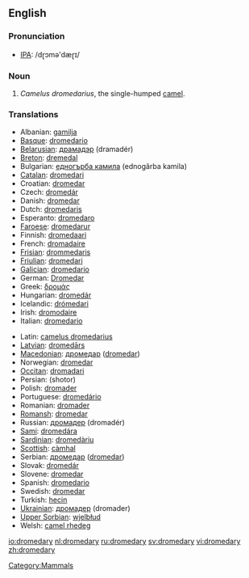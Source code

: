 {{wikipedia}}
==English==

===Pronunciation===
*[[w:IPA|IPA]]: /dɽɔmə'dæɽɪ/

===Noun===
{{en-noun|dromedar|ies}}

# ''Camelus dromedarius'', the single-humped [[camel]].

===Translations===
{{top}}
*Albanian: [[gamilja]]
*[[Basque]]: [[dromedario]]
*[[Belarusian]]: [[драмадэр]] (dramadér) {{m}}
*[[Breton]]: [[dremedal]] {{m}}
*Bulgarian: [[едногърба камила]] (ednogǎrba kamila) {{f}}
*[[Catalan]]: [[dromedari]] {{m}}
*Croatian: [[dromedar]] {{m}}
*Czech: [[dromedár]]
*Danish: [[dromedar]]
*Dutch: [[dromedaris]] {{m}}
*Esperanto: [[dromedaro]]
*[[Faroese]]: [[dromedarur]]
*Finnish: [[dromedaari]]
*French: [[dromadaire]] {{m}}
*[[Frisian]]: [[drommedaris]]
*[[Friulian]]: [[dromedari]] {{m}}
*[[Galician]]: [[dromedario]] {{m}}
*German: [[Dromedar]] {{n}}
*Greek: [[δρομάς]] {{f}}
*Hungarian: [[dromedár]]
*Icelandic: [[drómedari]] {{m}}
*Irish: [[dromodaire]]
*Italian: [[dromedario]] {{m}}
{{mid}}
*Latin: [[camelus dromedarius]] {{m}}
*[[Latvian]]: [[dromedārs]]
*[[Macedonian]]: [[дромедар]] ([[dromedar]])
*Norwegian: [[dromedar]]
*[[Occitan]]: [[dromadari]]
*Persian: {{FAchar|[[شتر]]}} (shotor)
*Polish: [[dromader]] {{m}}
*Portuguese: [[dromedário]] {{m}}
*Romanian: [[dromader]]
*[[Romansh]]: [[dromedar]]
*Russian: [[дромадер]] (dromadér) {{m}}
*[[Sami]]: [[dromedára]]
*[[Sardinian]]: [[dromedàriu]]
*[[Scottish]]: [[càmhal]]
*Serbian: [[дромедар]] ([[dromedar]]) {{m}}
*Slovak: [[dromedár]]
*Slovene: [[dromedar]] {{m}}
*Spanish: [[dromedario]] {{m}}
*Swedish: [[dromedar]]
*Turkish: [[hecin]]
*[[Ukrainian]]: [[дромадер]] (dromader)
*[[Upper Sorbian]]: [[wjelbłud]]
*Welsh: [[camel rhedeg]]
{{bottom}}

[[Category:Mammals]]

[[io:dromedary]]
[[nl:dromedary]]
[[ru:dromedary]]
[[sv:dromedary]]
[[vi:dromedary]]
[[zh:dromedary]]